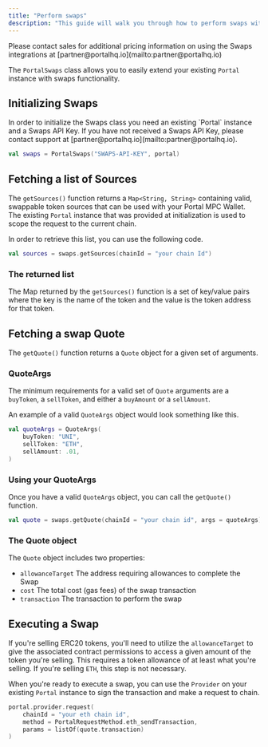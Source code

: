```yaml
---
title: "Perform swaps"
description: "This guide will walk you through how to perform swaps with Portal's Android SDK."
---
```


<Note>
Please contact sales for additional pricing information on using the Swaps integrations at [partner@portalhq.io](mailto:partner@portalhq.io)
</Note>

The `PortalSwaps` class allows you to easily extend your existing `Portal` instance with swaps functionality.

## Initializing Swaps

<Warning>
In order to initialize the Swaps class you need an existing `Portal` instance and a Swaps API Key. If you have not received a Swaps API Key, please contact support at [partner@portalhq.io](mailto:partner@portalhq.io).
</Warning>

```kotlin
val swaps = PortalSwaps("SWAPS-API-KEY", portal)
```

## Fetching a list of Sources

The `getSources()` function returns a `Map<String, String>` containing valid, swappable token sources that can be used with your Portal MPC Wallet. The existing `Portal` instance that was provided at initialization is used to scope the request to the current chain.

In order to retrieve this list, you can use the following code.

```kotlin
val sources = swaps.getSources(chainId = "your chain Id")
```

### The returned list

The Map returned by the `getSources()` function is a set of key/value pairs where the key is the name of the token and the value is the token address for that token.

## Fetching a swap Quote

The `getQuote()` function returns a `Quote` object for a given set of arguments.

### QuoteArgs

The minimum requirements for a valid set of `Quote` arguments are a `buyToken`, a `sellToken`, and either a `buyAmount` or a `sellAmount`.

An example of a valid `QuoteArgs` object would look something like this.

```kotlin
val quoteArgs = QuoteArgs(
    buyToken: "UNI",
    sellToken: "ETH",
    sellAmount: .01,
)
```

### Using your QuoteArgs

Once you have a valid `QuoteArgs` object, you can call the `getQuote()` function.

```kotlin
val quote = swaps.getQuote(chainId = "your chain id", args = quoteArgs)
```

### The Quote object

The `Quote` object includes two properties:

* `allowanceTarget` The address requiring allowances to complete the Swap
* `cost` The total cost (gas fees) of the swap transaction
* `transaction` The transaction to perform the swap

## Executing a Swap

If you're selling ERC20 tokens, you'll need to utilize the `allowanceTarget` to give the associated contract permissions to access a given amount of the token you're selling. This requires a token allowance of at least what you're selling. If you're selling `ETH`, this step is not necessary.

When you're ready to execute a swap, you can use the `Provider` on your existing `Portal` instance to sign the transaction and make a request to chain.

```kotlin
portal.provider.request(
    chainId = "your eth chain id",
    method = PortalRequestMethod.eth_sendTransaction,
    params = listOf(quote.transaction)
)
```
